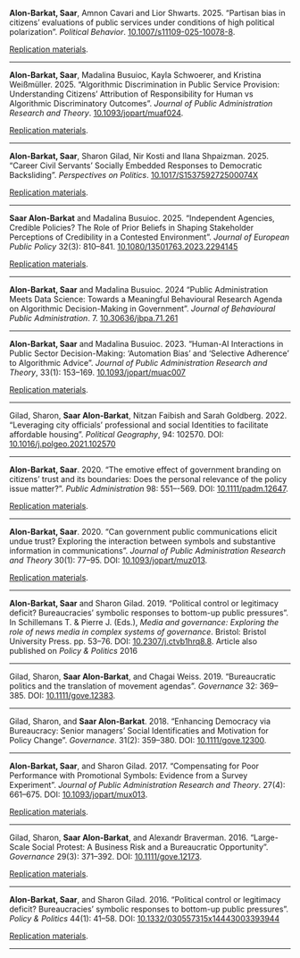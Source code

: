 <br><br>


**Alon-Barkat, Saar**, Amnon Cavari and Lior Shwarts. 2025. "Partisan bias in citizens’ evaluations of public services under conditions of high political polarization". *Political Behavior*. [10.1007/s11109-025-10078-8](https://doi.org/10.1007/s11109-025-10078-8).

[Replication materials](https://doi.org/10.7910/DVN/2X2WPK). 

---

**Alon-Barkat, Saar**, Madalina Busuioc, Kayla Schwoerer, and Kristina Weißmüller. 2025. "Algorithmic Discrimination in Public Service Provision: Understanding Citizens’ Attribution of Responsibility for Human vs Algorithmic Discriminatory Outcomes". *Journal of Public Administration Research and Theory*. [10.1093/jopart/muaf024](https://doi.org/10.1093/jopart/muaf024). 

[Replication materials](https://doi.org/10.17605/osf.io/z5jgm). 

---

**Alon-Barkat, Saar**, Sharon Gilad, Nir Kosti and Ilana Shpaizman. 2025. "Career Civil Servants’ Socially Embedded Responses to Democratic Backsliding". *Perspectives on Politics*. [10.1017/S153759272500074X](http://dx.doi.org/10.1017/S153759272500074X)

[Replication materials](https://doi.org/10.7910/DVN/N7WGRO). 


---

**Saar Alon-Barkat** and Madalina Busuioc. 2025. "Independent Agencies, Credible Policies? The Role of Prior Beliefs in Shaping Stakeholder Perceptions of Credibility in a Contested Environment". *Journal of European Public Policy* 32(3): 810--841. [10.1080/13501763.2023.2294145](http://dx.doi.org/10.1080/13501763.2023.2294145)

[Replication materials](https://dataverse.harvard.edu/dataset.xhtml?persistentId=doi:10.7910/DVN/NK3PGZ). 

---

**Alon-Barkat, Saar** and Madalina Busuioc. 2024 "Public Administration Meets Data Science: Towards a Meaningful Behavioural Research Agenda on Algorithmic Decision-Making in Government". *Journal of Behavioural Public Administration*. 7. [10.30636/jbpa.71.261](https://doi.org/10.30636/jbpa.71.261) 

---

**Alon-Barkat, Saar** and Madalina Busuioc. 2023. "Human-AI Interactions in Public Sector Decision-Making: ‘Automation Bias’ and ‘Selective Adherence’ to Algorithmic Advice". *Journal of Public Administration Research and Theory*, 33(1): 153--169. [10.1093/jopart/muac007](https://doi.org/10.1093/jopart/muac007)

[Replication materials](https://dataverse.harvard.edu/dataset.xhtml?persistentId=doi:10.7910/DVN/TQYJNF). 

---

Gilad, Sharon, **Saar Alon-Barkat**, Nitzan Faibish and Sarah Goldberg. 2022. "Leveraging city officials’ professional and social Identities to facilitate affordable housing". *Political Geography*, 94: 102570. DOI: [10.1016/j.polgeo.2021.102570](https://doi.org/10.1016/j.polgeo.2021.102570)

---

**Alon-Barkat, Saar**. 2020. "The emotive effect of government branding on citizens’ trust and its boundaries: Does the personal relevance of the policy issue matter?". *Public Administration* 98: 551–-569. DOI: [10.1111/padm.12647](https://doi.org/10.1111/padm.12647).

[Replication materials](https://github.com/saaralonbarkat/SVIVA_2018). 

---

**Alon-Barkat, Saar**. 2020. "Can government public communications elicit undue trust? Exploring the interaction between symbols and substantive information in communications". *Journal of Public Administration Research and Theory* 30(1): 77--95. DOI: [10.1093/jopart/muz013](https://doi.org/10.1093/jopart/muz013).

[Replication materials](https://github.com/saaralonbarkat/SVIVA_2018). 

---

**Alon-Barkat, Saar** and Sharon Gilad. 2019. "Political control or legitimacy deficit? Bureaucracies' symbolic responses to bottom-up public pressures". In Schillemans T. & Pierre J. (Eds.), *Media and governance: Exploring the role of news media in complex systems of governance*. Bristol: Bristol University Press. pp. 53--76. DOI: [10.2307/j.ctvb1hrq8.8](https://policy.bristoluniversitypress.co.uk/media-and-governance). Article also published on *Policy & Politics* 2016

---

Gilad, Sharon, **Saar Alon-Barkat**, and Chagai Weiss. 2019. "Bureaucratic politics and the translation of movement agendas". *Governance* 32: 369--385. DOI: [10.1111/gove.12383](https://doi.org/10.1111/gove.12383). 

---

Gilad, Sharon, and **Saar Alon-Barkat**. 2018. "Enhancing Democracy via Bureaucracy: Senior managers' Social Identificaties and Motivation for Policy Change". *Governance*. 31(2): 359--380. DOI: [10.1111/gove.12300](https://doi.org/10.1111/gove.12300).  

---

**Alon-Barkat, Saar**, and Sharon Gilad. 2017. "Compensating for Poor Performance with Promotional Symbols: Evidence from a Survey Experiment". *Journal of Public Administration Research and Theory*. 27(4): 661--675. DOI: [10.1093/jopart/mux013](https://doi.org/10.1093/jopart/mux013).  

[Replication materials](https://github.com/saaralonbarkat/IEC_2015). 

---

Gilad, Sharon, **Saar Alon-Barkat**, and Alexandr Braverman. 2016. "Large-Scale Social Protest: A Business Risk and a Bureaucratic Opportunity". *Governance* 29(3): 371--392. DOI: [10.1111/gove.12173](https://doi.org/10.1111/gove.12173).  

[Replication materials](https://github.com/saaralonbarkat/PROTEST_2014).

---

**Alon-Barkat, Saar**, and Sharon Gilad. 2016. "Political control or legitimacy deficit? Bureaucracies' symbolic responses to bottom-up public pressures". *Policy & Politics* 44(1): 41--58. DOI: [10.1332/030557315x14443003393944](https://doi.org/10.1332/030557315x14443003393944)

[Replication materials](https://github.com/saaralonbarkat/PROTEST_2014). 

---


